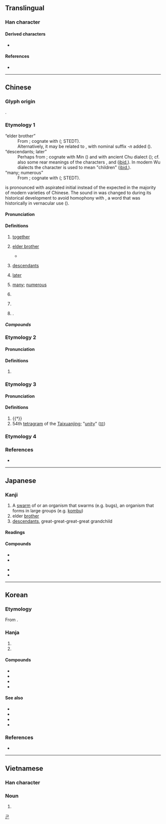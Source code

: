 {{also|皆|崑}}
{{character info}}
==Translingual==

===Han character===
{{Han char|rn=72|rad=日|as=04|sn=8|four=60711|canj=APP|ids=⿱日比}}

====Derived characters====
* {{l|mul|[[婫]], [[堒]], [[惃]], [[棍]], [[混]], [[焜]], [[掍]], [[錕]], [[尡]], [[䛰]], [[鯤]]}}

====References====
* {{Han ref|kx=0490.390|dkj=13792|dj=0852.090|hdz=21489.090|uh=6606|ud=26118|bh=A9F8|bd=43512}}

----

==Chinese==
{{zh-forms|alt=晜,𥊽,㒭,𣋥,𧲟}}

===Glyph origin===
{{Han etym}}
{{Han compound|ls=ic|日|比}}.

===Etymology 1===
{{zh-forms|alt=蜫,䖵}}
; “elder brother”
: From {{inh|zh|sit-pro|*(g/k)əw-n||elder brother; senior male relative}}; cognate with {{och-l|舅|maternal uncle}} ({{zh-ref|Benedict, 1972}}; STEDT).
: Alternatively, it may be related to {{cog|mkh-mmn|ကော|tr=kao|t=elder brother}}, with nominal suffix ''-n'' added ({{zh-ref|Schuessler, 2007}}).
; “descendants; later”
: Perhaps from {{bor|zh|mkh-pro|*kuun||child}}; cognate with Min {{zh-l|*囝|son; child}} ({{zh-ref|Schuessler, 2007}}) and with ancient Chu dialect {{och-l|觀|id=1|child; offspring}} ({{zh-ref|Ye, 2014}}); cf. also some rear meanings of the characters {{och-l|丱|young child}}, {{och-l|鯤|roe; fish egg}} and {{och-l|鰥|id=1|roe}} ([[ibid.]]). In modern Wu dialects the character {{och-l|官}} is used to mean "children" ([[ibid.]]).
; “many; numerous”
: From {{inh|zh|sit-pro|*m-kul||twenty; all}}; cognate with {{och-l|群|herd; all}} ({{zh-ref|Schuessler, 2007}}; STEDT).

{{lang|zh|昆}} is pronounced with aspirated initial {{IPAchar|/kʰ/}} instead of the expected {{IPAchar|/k/}} in the majority of modern varieties of Chinese. The {{IPAchar|/k/}} sound in {{ltc-l|昆}} was changed to {{IPAchar|/kʰ/}} during its historical development to avoid homophony with {{ltc-l|褌|underclothing}}, a word that was historically in vernacular use ({{zh-ref|Hirayama, 2005}}).

{{etystub|zh}} {{attn|zh|should probably be split}}

====Pronunciation====
{{zh-pron
|m=kūn
|c=kwan1,gwan1
|c_note=gwan1 - literary; kwan1 - vernacular
|g=kun1
|h=pfs=khûn;gd=kun1
|j=kung1
|mb=kó̤ng
|md=kŏng
|mn=khun
|mn-t=kung1
|w=1khun
|x=kun1
|mc=y
|oc=y
|cat=n,a,adv,pn
}}

====Definitions====
{{zh-hanzi}}

# {{lb|zh|obsolete}}  [[together]]
# {{lb|zh|literary}} [[elder brother]]
#* {{zh-x|終 遠{yuàn} 兄弟，謂 他人 昆。謂 他人 昆，亦 莫 我 聞。|For ever separated from my brothers,<br/>I call a stranger '''elder-brother'''.<br/>I call a stranger '''elder-brother''',<br/>But he will not listen to me.|ref=Shijing}}
# {{lb|zh|literary}}  [[descendant]]s
# {{lb|zh|obsolete}} [[later]]
# {{lb|zh|obsolete}} [[many]]; [[numerous]]
#: {{zh-x|昆蟲|insect}}
# {{lb|zh|obsolete}} {{zh-alt-form|焜}}
# {{zh-short|昆明}}
#: {{zh-x|^成 ^昆 ^鐵路|{{w|Chengdu–Kunming railway|Chengdu–'''Kunming''' railway}}}}
# {{surname|zh}}.

=====Compounds=====
{{zh-der|公昆弟|垂裕後昆|寄生昆蟲|後昆|昆仲|昆吾|昆士蘭|昆夷|昆季|昆布|昆弟|昆弟之好|昆明|昆明池|昆明湖|昆池劫灰|昆玉|昆蟲|昆蟲學|昆蟲綱|昆裔|昆邪|昆陽|玉昆金友|賢昆仲|賢昆玉|金友玉昆}}

===Etymology 2===

====Pronunciation====
{{zh-pron
|m=hún
|cat=a
}}

====Definitions====
{{zh-hanzi}}

# {{zh-only|昆侖|húnlún|dot=,}} {{zh-alt-form|渾淪|nocap=1}}

===Etymology 3===

====Pronunciation====
{{zh-pron
|m=hùn
|m-s=
|c=wan6
|c-t=
|g=
|h=pfs=
|j=
|md=
|mn=
|mn-t=
|w=
|x=
|mc=
|oc=
|ma=y
|cat=v
}}

====Definitions====
{{zh-hanzi}}

# {{†}} {{zh-alt-form|混|to unite}}
# 54th [[tetragram]] of the [[Taixuanjing]]; "[[unity]]" ([[𝌻]])

===Etymology 4===
{{zh-see|崑}}

===References===
* {{R:yue:Hanzi}}

----

==Japanese==

===Kanji===
{{ja-kanji|grade=c|rs=日04}}

# A [[swarm]] of or an organism that swarms (e.g. bugs), an organism that forms in large groups (e.g. [[kombu]])
# elder [[brother]]
# [[descendants]], great-great-great-great grandchild

====Readings====
{{ja-readings
|goon=こん
|kanon=こん
|kun=あに-, なかま, むれ
|nanori=ひ, ひで, やす
}}

====Compounds====
{{der-top3|Compounds}}
* {{ja-r|昆虫|こんちゅう}}
* {{ja-r|昆布|こんぶ}}
{{der-mid3}}
* {{ja-r|昆弟|こんてい}}
* {{ja-r|昆孫|こんそん}}
{{der-bottom}}

----

==Korean==

===Etymology===
From {{der|ko|ltc|-}} {{ltc-l|昆}}. {{hanja-hunmong|곤|kwon|天倫#상32A}}

===Hanja===
{{ko-hanja-search}}
{{ko-hanja|맏형|곤}}

# {{hanja form of|곤|[[swarm]]}}
# {{hanja form of|곤|the eldest [[brother]]}}

====Compounds====
{{der-top|Compounds}}
* {{ko-l|곤충|昆蟲}}
* {{ko-l|^견곤|堅昆}}
* {{ko-l|곤포|昆布}}
* {{ko-l|곤손|昆孫}}
{{der-bottom}}

====See also====
{{top2}}
* {{ko-l|곤|[[swan]], among the largest birds|鵾}}
* {{ko-l|곤|[[swan]], among the largest birds|猑}}
* {{ko-l|곤|[[dog]], a big one|鯤}}
* {{ko-l|곤|''maybe'', [[Hun]]s or [[Hünen]] ''giants''|混}}
{{bottom}}

===References===
* {{R:hanjadoc|4558}}

[[Category:Hanja readings|곤]]

----

==Vietnamese==

===Han character===
{{vi-readings|rs=日04
|hanviet=côn
|reading=con, gon}}

===Noun===
{{vi-noun|sc=Hani|con}}

# {{Nom form of|con|[[child]]}}